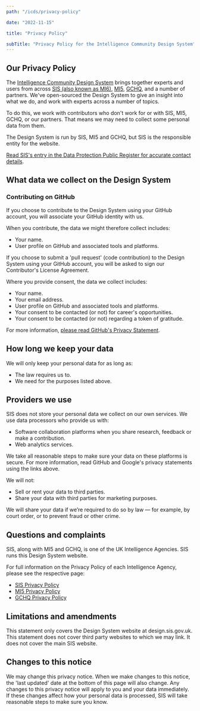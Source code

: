 ```yaml
---
path: "/icds/privacy-policy"

date: "2022-11-15"

title: "Privacy Policy"

subTitle: "Privacy Policy for the Intelligence Community Design System"
---
```


## Our Privacy Policy

The [Intelligence Community Design System](/) brings together experts and users from across [SIS (also known as MI6)](https://sis.gov.uk), [MI5](https://www.mi5.gov.uk), [GCHQ](https://gchq.gov.uk), and a number of partners. We've open-sourced the Design System to give an insight into what we do, and work with experts across a number of topics.

To do this, we work with contributors who don't work for or with SIS, MI5, GCHQ, or our partners. That means we may need to collect some personal data from them.

The Design System is run by SIS, MI5 and GCHQ, but SIS is the responsible entity for the website.

[Read SIS's entry in the Data Protection Public Register for accurate contact details](https://ico.org.uk/ESDWebPages/Entry/ZA455227).

## What data we collect on the Design System

### Contributing on GitHub

If you choose to contribute to the Design System using your GitHub account, you will associate your GitHub identity with us.

When you contribute, the data we might therefore collect includes:

- Your name.
- User profile on GitHub and associated tools and platforms.

If you choose to submit a 'pull request' (code contribution) to the Design System using your GitHub account, you will be asked to sign our Contributor's License Agreement.

Where you provide consent, the data we collect includes:

- Your name.
- Your email address.
- User profile on GitHub and associated tools and platforms.
- Your consent to be contacted (or not) for career's opportunities.
- Your consent to be contacted (or not) regarding a token of gratitude.

For more information, [please read GitHub's Privacy Statement](https://docs.github.com/en/site-policy/privacy-policies/github-privacy-statement).

## How long we keep your data

We will only keep your personal data for as long as:

- The law requires us to.
- We need for the purposes listed above.

## Providers we use

SIS does not store your personal data we collect on our own services. We use data processors who provide us with:

- Software collaboration platforms when you share research, feedback or make a contribution.
- Web analytics services.

We take all reasonable steps to make sure your data on these platforms is secure. For more information, read GitHub and Google's privacy statements using the links above.

We will not:

- Sell or rent your data to third parties.
- Share your data with third parties for marketing purposes.

We will share your data if we’re required to do so by law — for example, by court order, or to prevent fraud or other crime.

## Questions and complaints

SIS, along with MI5 and GCHQ, is one of the UK Intelligence Agencies. SIS runs this Design System website.

For full information on the Privacy Policy of each Intelligence Agency, please see the respective page:

- [SIS Privacy Policy](https://www.sis.gov.uk/privacy-policy.html)
- [MI5 Privacy Policy](https://www.mi5.gov.uk/privacy-policy)
- [GCHQ Privacy Policy](https://www.gchq.gov.uk/section/about-this-website/privacy)

## Limitations and amendments

This statement only covers the Design System website at design.sis.gov.uk. This statement does not cover third party websites to which we may link. It does not cover the main SIS website.

## Changes to this notice

We may change this privacy notice. When we make changes to this notice, the 'last updated' date at the bottom of this page will also change. Any changes to this privacy notice will apply to you and your data immediately. If these changes affect how your personal data is processed, SIS will take reasonable steps to make sure you know.
